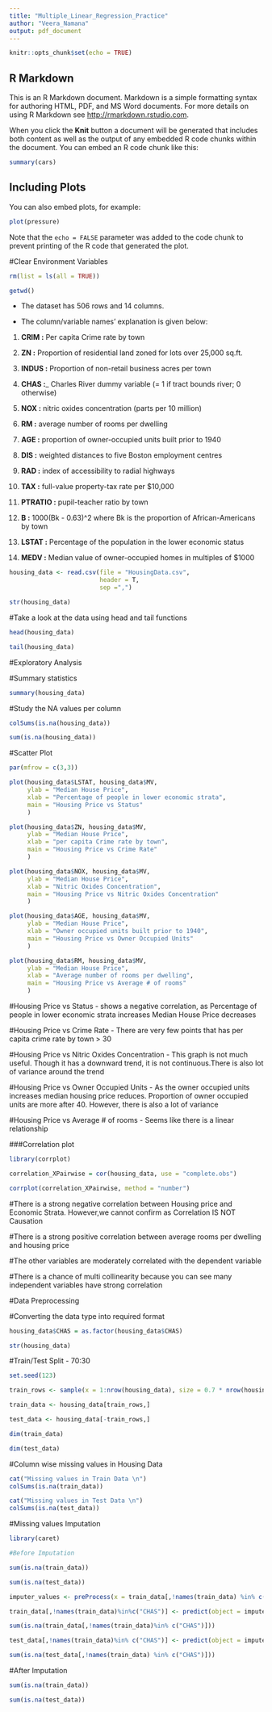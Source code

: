 ```yaml
---
title: "Multiple_Linear_Regression_Practice"
author: "Veera_Namana"
output: pdf_document
---
```


```r
knitr::opts_chunk$set(echo = TRUE)
```

## R Markdown

This is an R Markdown document. Markdown is a simple formatting syntax for authoring HTML, PDF, and MS Word documents. For more details on using R Markdown see <http://rmarkdown.rstudio.com>.

When you click the **Knit** button a document will be generated that includes both content as well as the output of any embedded R code chunks within the document. You can embed an R code chunk like this:

```r
summary(cars)
```

## Including Plots

You can also embed plots, for example:

```r
plot(pressure)
```

Note that the `echo = FALSE` parameter was added to the code chunk to prevent printing of the R code that generated the plot.


#Clear Environment Variables

```r

rm(list = ls(all = TRUE))

```


```r

getwd()

```


* The dataset has 506 rows and 14 columns.

* The column/variable names' explanation is given below:

1) __CRIM :__ Per capita Crime rate by town

2) __ZN :__ Proportion of residential land zoned for lots over 25,000 sq.ft.

3) __INDUS :__ Proportion of non-retail business acres per town

4) __CHAS :___ Charles River dummy variable (= 1 if tract bounds river; 0 otherwise)

5) __NOX :__ nitric oxides concentration (parts per 10 million)

6) __RM :__ average number of rooms per dwelling

7) __AGE :__ proportion of owner-occupied units built prior to 1940

8) __DIS :__ weighted distances to five Boston employment centres

9) __RAD :__ index of accessibility to radial highways

10) __TAX :__ full-value property-tax rate per $10,000

11) __PTRATIO :__ pupil-teacher ratio by town

12) __B :__ 1000(Bk - 0.63)^2 where Bk is the proportion of African-Americans by town

13) __LSTAT :__ Percentage of the population in the lower economic status 

14) __MEDV  :__ Median value of owner-occupied homes in multiples of $1000


```r

housing_data <- read.csv(file = "HousingData.csv",
                         header = T,
                         sep =",")

```


```r

str(housing_data)

```

#Take a look at the data using head and tail functions
```r

head(housing_data)

tail(housing_data)

```

#Exploratory Analysis

#Summary statistics
```r

summary(housing_data)

```

#Study the NA values per column
```r

colSums(is.na(housing_data))

```


```r

sum(is.na(housing_data))

```

#Scatter Plot


```r

par(mfrow = c(3,3))

plot(housing_data$LSTAT, housing_data$MV,
     ylab = "Median House Price",
     xlab = "Percentage of people in lower economic strata",
     main = "Housing Price vs Status"
     )

plot(housing_data$ZN, housing_data$MV,
     ylab = "Median House Price",
     xlab = "per capita Crime rate by town",
     main = "Housing Price vs Crime Rate"
     )

plot(housing_data$NOX, housing_data$MV,
     ylab = "Median House Price",
     xlab = "Nitric Oxides Concentration",
     main = "Housing Price vs Nitric Oxides Concentration"
     )

plot(housing_data$AGE, housing_data$MV,
     ylab = "Median House Price",
     xlab = "Owner occupied units built prior to 1940",
     main = "Housing Price vs Owner Occupied Units"
     )

plot(housing_data$RM, housing_data$MV,
     ylab = "Median House Price",
     xlab = "Average number of rooms per dwelling",
     main = "Housing Price vs Average # of rooms"
     )
```
#Housing Price vs Status  - shows a negative correlation, as Percentage of people in lower economic strata increases Median House Price decreases

#Housing Price vs Crime Rate - There are very few points that has per capita crime rate by town > 30

#Housing Price vs Nitric Oxides Concentration - This graph is not much useful. Though it has a downward trend, it is not continuous.There is also lot of variance around the trend

#Housing Price vs Owner Occupied Units - As the owner occupied units increases median housing price reduces. Proportion of owner occupied units are more after 40. However, there is also a lot of variance

#Housing Price vs Average # of rooms -  Seems like there is a linear relationship


###Correlation plot
```r

library(corrplot)

correlation_XPairwise = cor(housing_data, use = "complete.obs")

corrplot(correlation_XPairwise, method = "number")
```
#There is a strong negative correlation between Housing price and Economic Strata. However,we cannot confirm as Correlation IS NOT Causation

#There is a strong positive correlation between average rooms per dwelling and housing price

#The other variables are moderately correlated with the dependent variable

#There is a chance of multi collinearity because you can see many independent variables have strong correlation


#Data Preprocessing

#Converting the data type into required format
```r

housing_data$CHAS = as.factor(housing_data$CHAS)

str(housing_data)

```

#Train/Test Split - 70:30
```r

set.seed(123)

train_rows <- sample(x = 1:nrow(housing_data), size = 0.7 * nrow(housing_data))

train_data <- housing_data[train_rows,]

test_data <- housing_data[-train_rows,]

dim(train_data)

dim(test_data)

```

#Column wise missing values in Housing Data
```r

cat("Missing values in Train Data \n")
colSums(is.na(train_data))

cat("Missing values in Test Data \n")
colSums(is.na(test_data))

```

#Missing values Imputation
```r

library(caret)

#Before Imputation

sum(is.na(train_data))

sum(is.na(test_data))

imputer_values <- preProcess(x = train_data[,!names(train_data) %in% c("CHAS")], method = "medianImpute")

train_data[,!names(train_data)%in%c("CHAS")] <- predict(object = imputer_values, newdata = train_data[,!names(train_data)%in%c("CHAS")])

sum(is.na(train_data[,!names(train_data)%in% c("CHAS")]))

test_data[,!names(train_data)%in% c("CHAS")] <- predict(object = imputer_values, newdata = test_data[,!names(train_data)%in%c("CHAS")])

sum(is.na(test_data[,!names(train_data) %in% c("CHAS")]))

```

#After Imputation
```r

sum(is.na(train_data))

sum(is.na(test_data))

```


```r

```


```r

```


```r

```


```r

```


```r

```


```r

```


```r

```


```r

```


```r

```


```r

```


```r

```


```r

```


```r

```


```r

```


```r

```


```r

```


```r

```


```r

```


```r

```


```r

```


```r

```


```r

```


```r

```


```r

```


```r

```


```r

```


```r

```


```r

```


```r

```


```r

```


```r

```


```r

```


```r

```


```r

```


```r

```


```r

```


```r

```


```r

```


```r

```


```r

```


```r

```


```r

```


```r

```


```r

```


```r

```


```r

```


```r

```


```r

```


```r

```


```r

```


```r

```


```r

```


```r

```


```r

```


```r

```


```r

```


```r

```


```r

```


```r

```


```r

```


```r

```


```r

```


```r

```


```r

```


```r

```


```r

```


```r

```


```r

```


```r

```


```r

```


```r

```


```r

```


```r

```


```r

```


```r

```


```r

```


```r

```


```r

```


```r

```


```r

```


```r

```


```r

```


```r

```


```r

```


```r

```


```r

```


```r

```


```r

```


```r

```


```r

```


```r

```


```r

```


```r

```


```r

```


```r

```


```r

```


```r

```


```r

```


```r

```


```r

```


```r

```


```r

```


```r

```


```r

```


```r

```


```r

```


```r

```


```r

```


```r

```


```r

```


```r

```


```r

```


```r

```


```r

```